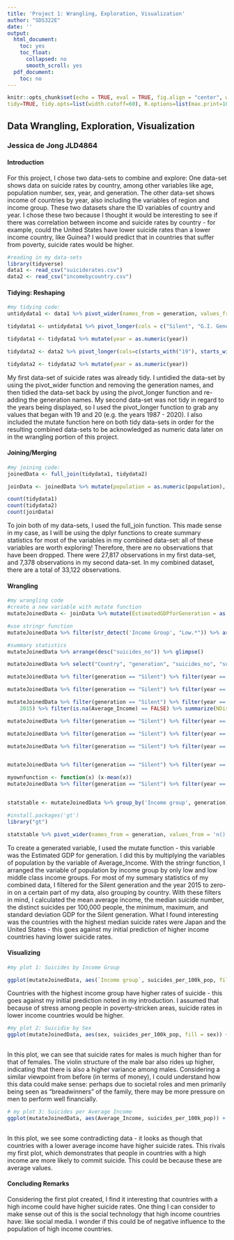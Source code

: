 ```yaml
---
title: 'Project 1: Wrangling, Exploration, Visualization'
author: "SDS322E"
date: ''
output:
  html_document:
    toc: yes
    toc_float:
      collapsed: no
      smooth_scroll: yes
  pdf_document:
    toc: no
---
```


```r
knitr::opts_chunk$set(echo = TRUE, eval = TRUE, fig.align = "center", warning = F, message = F,
tidy=TRUE, tidy.opts=list(width.cutoff=60), R.options=list(max.print=100))
```

## Data Wrangling, Exploration, Visualization

### Jessica de Jong JLD4864

#### Introduction 

For this project, I chose two data-sets to combine and explore: One data-set shows data on suicide rates by country, among other variables like age, population number, sex, year, and generation. The other data-set shows income of countries by year, also including the variables of region and income group. These two datasets share the ID variables of country and year. I chose these two because I thought it would be interesting to see if there was correlation between income and suicide rates by country - for example, could the United States have lower suicide rates than a lower income country, like Guinea? I would predict that in countries that suffer from poverty, suicide rates would be higher.

```R
#reading in my data-sets
library(tidyverse)
data1 <- read_csv("suiciderates.csv")
data2 <- read_csv("incomebycountry.csv")
```

#### Tidying: Reshaping

```R
#my tidying code:
untidydata1 <- data1 %>% pivot_wider(names_from = generation, values_from = age)

tidydata1 <- untidydata1 %>% pivot_longer(cols = c("Silent", "G.I. Generation", "Boomers", "Generation X", "Millenials", "Generation Z"), names_to = "generation", values_to = "age", values_drop_na = TRUE)

tidydata1 <- tidydata1 %>% mutate(year = as.numeric(year))

tidydata2 <- data2 %>% pivot_longer(cols=c(starts_with("19"), starts_with("20")), names_to = "year", values_to = "Average_Income", values_drop_na = TRUE)

tidydata2 <- tidydata2 %>% mutate(year = as.numeric(year))
```

My first data-set of suicide rates was already tidy. I untidied the data-set by using the pivot_wider function and removing the generation names, and then tidied the data-set back by using the pivot_longer function and re-adding the generation names. My second data-set was not tidy in regard to the years being displayed, so I used the pivot_longer function to grab any values that began with 19 and 20 (e.g. the years 1987 - 2020). I also included the mutate function here on both tidy data-sets in order for the resulting combined data-sets to be acknowledged as numeric data later on in the wrangling portion of this project.

    
#### Joining/Merging

```R
#my joining code:
joinedData <- full_join(tidydata1, tidydata2)

joinData <- joinedData %>% mutate(population = as.numeric(population), Average_Income = as.numeric(Average_Income))

count(tidydata1)
count(tidydata2)
count(joinData)
```

To join both of my data-sets, I used the full_join function. This made sense in my case, as I will be using the dplyr functions to create summary statistics for most of the variables in my combined data-set: all of these variables are worth exploring! Therefore, there are no observations that have been dropped. There were 27,817 observations in my first data-set, and 7,378 observations in my second data-set. In my combined dataset, there are a total of 33,122 observations. 

####  Wrangling

```R
#my wrangling code
#create a new variable with mutate function
mutateJoinedData <- joinData %>% mutate(EstimatedGDPforGeneration = as.numeric(population) * as.numeric(Average_Income), EstimatedGDPforGeneration = as.numeric(EstimatedGDPforGeneration))

#use stringr function
mutateJoinedData %>% filter(str_detect('Income Group', "Low.*")) %>% arrange(population)

#summary statistics
mutateJoinedData %>% arrange(desc("suicides_no")) %>% glimpse()

mutateJoinedData %>% select("Country", "generation", "suicides_no", "suicides_per_100k_pop", "Average_Income")

mutateJoinedData %>% filter(generation == "Silent") %>% filter(year == 2015) %>% filter(is.na(Average_Income) == FALSE) %>% group_by(Country,'Income Group') %>% summarize(Average_Income = mean(Average_Income))

mutateJoinedData %>% filter(generation == "Silent") %>% filter(year == 2015) %>% filter(is.na(Average_Income) == FALSE) %>% group_by(Country, 'Income group') %>% summarize(MedianSuicide = median(suicides_no))

mutateJoinedData %>% filter(generation == "Silent") %>% filter(year == 
    2015) %>% filter(is.na(Average_Income) == FALSE) %>% summarize(NDistinctSuicidesPer100kPop = n_distinct(suicides_per_100k_pop))

mutateJoinedData %>% filter(generation == "Silent") %>% filter(year == 2015) %>% filter(is.na(Average_Income) == FALSE) %>% group_by(Country,'Income group') %>% summarize(minEstimatedGDPforGeneration = min(EstimatedGDPforGeneration))

mutateJoinedData %>% filter(generation == "Silent") %>% filter(year == 2015) %>% filter(is.na(Average_Income) == FALSE) %>% group_by(Country, 'Income group') %>% summarize(maxEstimatedGDPforGeneration = max(EstimatedGDPforGeneration))

mutateJoinedData %>% filter(generation == "Silent") %>% filter(year == 2015) %>% filter(is.na(Average_Income) == FALSE) %>% group_by(Country, 'Income group') %>% summarize(n())


mutateJoinedData %>% filter(generation == "Silent") %>% filter(year == 2015) %>% filter(is.na(Average_Income) == FALSE) %>% group_by(Country, 'Income group') %>% summarize(StandardEstimatedGDPforGeneration = sd(EstimatedGDPforGeneration))

myownfunction <- function(x) (x-mean(x))
mutateJoinedData %>% filter(generation == "Silent") %>% filter(year == 2015) %>% filter(is.na(Average_Income == FALSE)) %>% group_by(Country,'Income group') %>% summarize(MeanCenteredPop = myownfunction(population))


statstable <- mutateJoinedData %>% group_by('Income group', generation) %>% summarize(n())

#install.packages('gt')
library("gt")

statstable %>% pivot_wider(names_from = generation, values_from = 'n()') %>% gt() %>% tab_header(title = "Income per Generation")
```

To create a generated variable, I used the mutate function - this variable was the Estimated GDP for generation. I did this by multiplying the variables of population by the variable of Average_Income. With the stringr function, I arranged the variable of population by income group by only low and low middle class income groups. For most of my summary statistics of my combined data, I filtered for the Silent generation and the year 2015 to zero-in on a certain part of my data, also grouping by country. With these filters in mind, I calculated the mean average income, the median suicide number, the distinct suicides per 100,000 people, the minimum, maximum, and standard deviation GDP for the Silent generation. What I found interesting was the countries with the highest median suicide rates were Japan and the United States - this goes against my initial prediction of higher income countries having lower suicide rates. 

#### Visualizing

```R
#my plot 1: Suicides by Income Group

ggplot(mutateJoinedData, aes(`Income group`, suicides_per_100k_pop, fill = `Income group`)) + geom_bar(stat = "summary") + theme(text = element_text(size = 2)) + theme_bw() + scale_y_continuous(n.breaks = 10) + xlab("Income Group") + ylab("Suicides per 100k Population") + ggtitle("Suicides by Income Group") + geom_violin()
```
Countries with the highest income group have higher rates of suicide - this goes against my initial prediction noted in my introduction. I assumed that because of stress among people in poverty-stricken areas, suicide rates in lower income countries would be higher. 

```R
#my plot 2: Suicidie by Sex
ggplot(mutateJoinedData, aes(sex, suicides_per_100k_pop, fill = sex)) + geom_bar(stat = "summary") + geom_violin() + theme_bw() + scale_y_continuous(n.breaks = 10)+ xlab("Sex") + ylab("Suicides per 100k Population") + ggtitle("Suicides by Sex")
       
```

In this plot, we can see that suicide rates for males is much higher than for that of females. The violin structure of the male bar also rides up higher, indicating that there is also a higher variance among males. Considering a similar viewpoint from before (in terms of money), I could understand how this data could make sense: perhaps due to societal roles and men primarily being seen as "breadwinners" of the family, there may be more pressure on men to perform well financially. 

```R
# my plot 3: Suicides per Average Income
ggplot(mutateJoinedData, aes(Average_Income, suicides_per_100k_pop)) + geom_point() + geom_smooth(method = "loess") + scale_x_continuous((limits = c(0, 150000)))+ xlab("Average Income") + ylab("Suicides per 100k Population") + ggtitle("Suicides by Average Income")
       
```

In this plot, we see some contradicting data - it looks as though that countries with a lower average income have higher suicide rates. This rivals my first plot, which demonstrates that people in countries with a high income are more likely to commit suicide. This could be because these are average values. 

#### Concluding Remarks

Considering the first plot created, I find it interesting that countries with a high income could have higher suicide rates. One thing I can consider to make sense out of this is the social technology that high income countries have: like social media. I wonder if this could be of negative influence to the population of high income countries.




